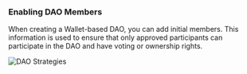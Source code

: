### Enabling DAO Members
When creating a Wallet-based DAO, you can add initial members. This information is used to ensure that only approved participants can participate in the DAO and have voting or ownership rights.



![DAO Strategies](/img/add-members.png)